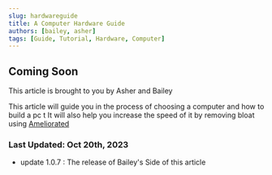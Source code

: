 ```yaml
---
slug: hardwareguide
title: A Computer Hardware Guide
authors: [bailey, asher]
tags: [Guide, Tutorial, Hardware, Computer]
---
```


## Coming Soon

This article is brought to you by Asher and Bailey

This article will guide you in the process of choosing a computer and how to build a pc t
It will also help you increase the speed of it by removing bloat using [Ameliorated](https://ameliorated.io/)

### Last Updated: Oct 20th, 2023

- update 1.0.7 : The release of Bailey's Side of this article
